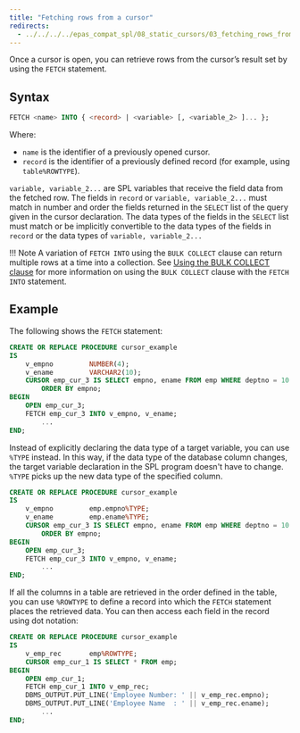 ```yaml
---
title: "Fetching rows from a cursor"
redirects:
  - ../../../../epas_compat_spl/08_static_cursors/03_fetching_rows_from_a_cursor #generated for docs/epas/reorg-role-use-case-mode
---
```


<div id="fetching_rows_from_a_cursor" class="registered_link"></div>

Once a cursor is open, you can retrieve rows from the cursor’s result set by using the `FETCH` statement.

## Syntax 

```sql
FETCH <name> INTO { <record> | <variable> [, <variable_2> ]... };
```

Where:

- `name` is the identifier of a previously opened cursor. 
- `record` is the identifier of a previously defined record (for example, using `table%ROWTYPE`). 

`variable, variable_2...` are SPL variables that receive the field data from the fetched row. The fields in `record` or `variable, variable_2...` must match in number and order the fields returned in the `SELECT` list of the query given in the cursor declaration. The data types of the fields in the `SELECT` list must match or be implicitly convertible to the data types of the fields in `record` or the data types of `variable, variable_2...`

!!! Note
    A variation of `FETCH INTO` using the `BULK COLLECT` clause can return multiple rows at a time into a collection. See [Using the BULK COLLECT clause](../12_working_with_collections/04_using_the_bulk_collect_clause/#using_the_bulk_collect_clause) for more information on using the `BULK COLLECT` clause with the `FETCH INTO` statement.

## Example 

The following shows the `FETCH` statement:

```sql
CREATE OR REPLACE PROCEDURE cursor_example
IS
    v_empno         NUMBER(4);
    v_ename         VARCHAR2(10);
    CURSOR emp_cur_3 IS SELECT empno, ename FROM emp WHERE deptno = 10
        ORDER BY empno;
BEGIN
    OPEN emp_cur_3;
    FETCH emp_cur_3 INTO v_empno, v_ename;
        ...
END;
```

Instead of explicitly declaring the data type of a target variable, you can use `%TYPE` instead. In this way, if the data type of the database column changes, the target variable declaration in the SPL program doesn't have to change. `%TYPE` picks up the new data type of the specified column.

```sql
CREATE OR REPLACE PROCEDURE cursor_example
IS
    v_empno         emp.empno%TYPE;
    v_ename         emp.ename%TYPE;
    CURSOR emp_cur_3 IS SELECT empno, ename FROM emp WHERE deptno = 10
        ORDER BY empno;
BEGIN
    OPEN emp_cur_3;
    FETCH emp_cur_3 INTO v_empno, v_ename;
        ...
END;
```

If all the columns in a table are retrieved in the order defined in the table, you can use `%ROWTYPE` to define a record into which the `FETCH` statement places the retrieved data. You can then access each field in the record using dot notation:

```sql
CREATE OR REPLACE PROCEDURE cursor_example
IS
    v_emp_rec       emp%ROWTYPE;
    CURSOR emp_cur_1 IS SELECT * FROM emp;
BEGIN
    OPEN emp_cur_1;
    FETCH emp_cur_1 INTO v_emp_rec;
    DBMS_OUTPUT.PUT_LINE('Employee Number: ' || v_emp_rec.empno);
    DBMS_OUTPUT.PUT_LINE('Employee Name  : ' || v_emp_rec.ename);
        ...
END;
```
